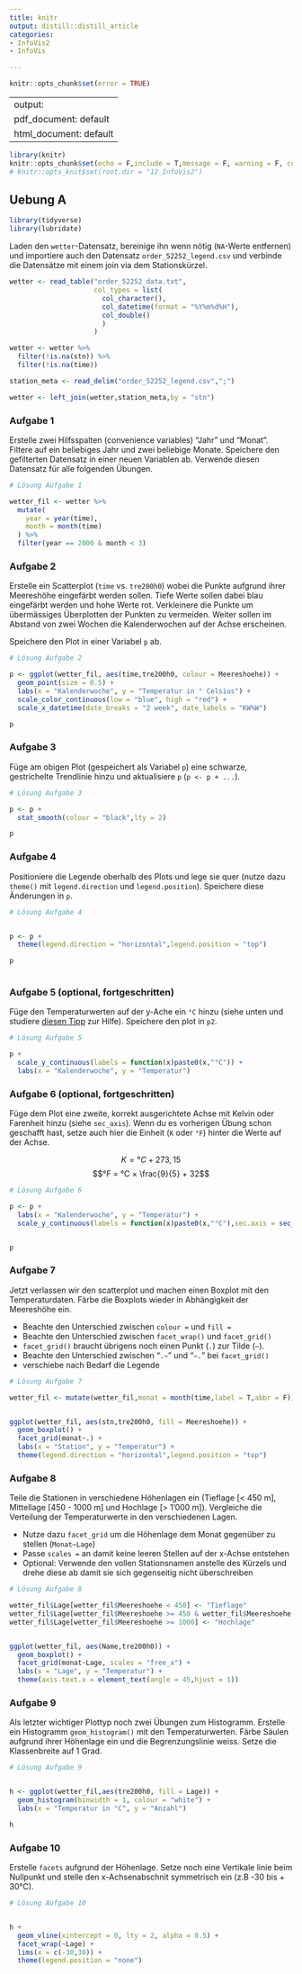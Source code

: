 ```yaml
---
title: knitr
output: distill::distill_article
categories:
- InfoVis2
- InfoVis

---
```


```r
knitr::opts_chunk$set(error = TRUE)
```
---
output:
  pdf_document: default
  html_document: default
---

```r
library(knitr)
knitr::opts_chunk$set(echo = F,include = T,message = F, warning = F, collapse=TRUE)
# knitr::opts_knit$set(root.dir = "12_InfoVis2") 

```



## Uebung A

```r
library(tidyverse)
library(lubridate)
```


Laden den `wetter`-Datensatz, bereinige ihn wenn nötig (`NA`-Werte entfernen) und importiere auch den Datensatz `order_52252_legend.csv` und verbinde die Datensätze mit einem join via dem Stationskürzel.



```r

wetter <- read_table("order_52252_data.txt",
                     col_types = list(
                       col_character(),    
                       col_datetime(format = "%Y%m%d%H"),
                       col_double()
                       )
                     )

wetter <- wetter %>%
  filter(!is.na(stn)) %>%
  filter(!is.na(time))

station_meta <- read_delim("order_52252_legend.csv",";")

wetter <- left_join(wetter,station_meta,by = "stn")

```




### Aufgabe 1

Erstelle zwei Hilfsspalten (convenience variables) "Jahr" und "Monat". Filtere auf ein beliebiges Jahr und zwei beliebige Monate. Speichere den gefilterten Datensatz in einer neuen Variablen ab. Verwende diesen Datensatz für alle folgenden Übungen.

```r

# Lösung Aufgabe 1

wetter_fil <- wetter %>%
  mutate(
    year = year(time),
    month = month(time)
  ) %>%
  filter(year == 2000 & month < 3)
```


### Aufgabe 2

Erstelle ein Scatterplot (`time` vs. `tre200h0`) wobei die Punkte aufgrund ihrer Meereshöhe eingefärbt werden sollen. Tiefe Werte sollen dabei blau eingefärbt werden und hohe Werte rot. Verkleinere die Punkte um übermässiges Überplotten der Punkten zu vermeiden. Weiter sollen im Abstand von zwei Wochen die Kalenderwochen auf der Achse erscheinen. 

Speichere den Plot in einer Variabel `p` ab.

```r

# Lösung Aufgabe 2

p <- ggplot(wetter_fil, aes(time,tre200h0, colour = Meereshoehe)) +
  geom_point(size = 0.5) +
  labs(x = "Kalenderwoche", y = "Temperatur in ° Celsius") +
  scale_color_continuous(low = "blue", high = "red") +
  scale_x_datetime(date_breaks = "2 week", date_labels = "KW%W") 

p 

```



### Aufgabe 3

Füge am obigen Plot (gespeichert als Variabel `p`) eine schwarze, gestrichelte Trendlinie hinzu und aktualisiere `p` (`p <- p + ...`).

```r

# Lösung Aufgabe 3

p <- p +
  stat_smooth(colour = "black",lty = 2)

p
```


### Aufgabe 4

Positioniere die Legende oberhalb des Plots und lege sie quer (nutze dazu `theme()` mit `legend.direction` und `legend.position`). Speichere diese Änderungen in `p`.

```r

# Lösung Aufgabe 4


p <- p + 
  theme(legend.direction = "horizontal",legend.position = "top")

p
    
```



### Aufgabe 5 (optional, fortgeschritten)

Füge den Temperaturwerten auf der y-Ache ein `°C` hinzu (siehe unten und studiere [diesen Tipp](https://stackoverflow.com/a/35967126/4139249) zur Hilfe). Speichere den plot in `p2`.

```r

# Lösung Aufgabe 5

p +
  scale_y_continuous(labels = function(x)paste0(x,"°C")) +
  labs(x = "Kalenderwoche", y = "Temperatur")


```


### Aufgabe 6 (optional, fortgeschritten)

Füge dem Plot eine zweite, korrekt ausgerichtete Achse mit Kelvin oder Farenheit hinzu (siehe `sec_axis`). Wenn du es vorherigen Übung schon geschafft hast, setze auch hier die Einheit (`K` oder `°F`) hinter die Werte auf der Achse. 

$$ K = °C + 273,15$$
$$°F = °C × \frac{9}{5} + 32$$

```r
# Lösung Aufgabe 6

p <- p +
  labs(x = "Kalenderwoche", y = "Temperatur") +
  scale_y_continuous(labels = function(x)paste0(x,"°C"),sec.axis = sec_axis(~.*(9/5)+32,name = "Temperatur",labels = function(x)paste0(x,"° F")))


p
```




### Aufgabe 7

Jetzt verlassen wir den scatterplot und machen einen Boxplot mit den Temperaturdaten. Färbe die Boxplots wieder in Abhängigkeit der Meereshöhe ein. 

- Beachte den Unterschied zwischen `colour =` und `fill =`
- Beachte den Unterschied zwischen `facet_wrap()` und `facet_grid()`
- `facet_grid()` braucht übrigens noch einen Punkt (`.`) zur Tilde (`~`). 
- Beachte den Unterschied zwischen "`.~`" und "`~.`" bei `facet_grid()`
- verschiebe nach Bedarf die Legende

```r

# Lösung Aufgabe 7

wetter_fil <- mutate(wetter_fil,monat = month(time,label = T,abbr = F))


ggplot(wetter_fil, aes(stn,tre200h0, fill = Meereshoehe)) +
  geom_boxplot() +
  facet_grid(monat~.) +
  labs(x = "Station", y = "Temperatur") +
  theme(legend.direction = "horizontal",legend.position = "top")

```


### Aufgabe 8

Teile die Stationen in verschiedene Höhenlagen ein (Tieflage [< 450 m], Mittellage [450 - 1000 m] und Hochlage [> 1'000 m]). Vergleiche die Verteilung der Temperaturwerte in den verschiedenen Lagen.  

- Nutze dazu `facet_grid` um die Höhenlage dem Monat gegenüber zu stellen (`Monat~Lage`)
- Passe `scales =` an damit keine leeren Stellen auf der x-Achse entstehen
- Optional: Verwende den vollen Stationsnamen anstelle des Kürzels und drehe diese ab damit sie sich gegenseitig nicht überschreiben

```r

# Lösung Aufgabe 8

wetter_fil$Lage[wetter_fil$Meereshoehe < 450] <- "Tieflage" 
wetter_fil$Lage[wetter_fil$Meereshoehe >= 450 & wetter_fil$Meereshoehe <1000] <- "Mittellage" 
wetter_fil$Lage[wetter_fil$Meereshoehe >= 1000] <- "Hochlage" 


ggplot(wetter_fil, aes(Name,tre200h0)) +
  geom_boxplot() +
  facet_grid(monat~Lage, scales = "free_x") +
  labs(x = "Lage", y = "Temperatur") +
  theme(axis.text.x = element_text(angle = 45,hjust = 1))

```



### Aufgabe 9


Als letzter wichtiger Plottyp noch zwei Übungen zum Histogramm. Erstelle ein Histogramm `geom_histogram()` mit den Temperaturwerten. Färbe Säulen aufgrund ihrer Höhenlage ein und die Begrenzungslinie weiss. Setze die Klassenbreite auf 1 Grad.

```r

# Lösung Aufgabe 9


h <- ggplot(wetter_fil,aes(tre200h0, fill = Lage)) +
  geom_histogram(binwidth = 1, colour = "white") +
  labs(x = "Temperatur in °C", y = "Anzahl")

h
```


### Aufgabe 10

Erstelle `facets` aufgrund der Höhenlage. Setze noch eine Vertikale linie beim Nullpunkt und stelle den x-Achsenabschnit symmetrisch ein (z.B -30 bis + 30°C).

```r

# Lösung Aufgabe 10


h + 
  geom_vline(xintercept = 0, lty = 2, alpha = 0.5) +
  facet_wrap(~Lage) +
  lims(x = c(-30,30)) +
  theme(legend.position = "none")

```





